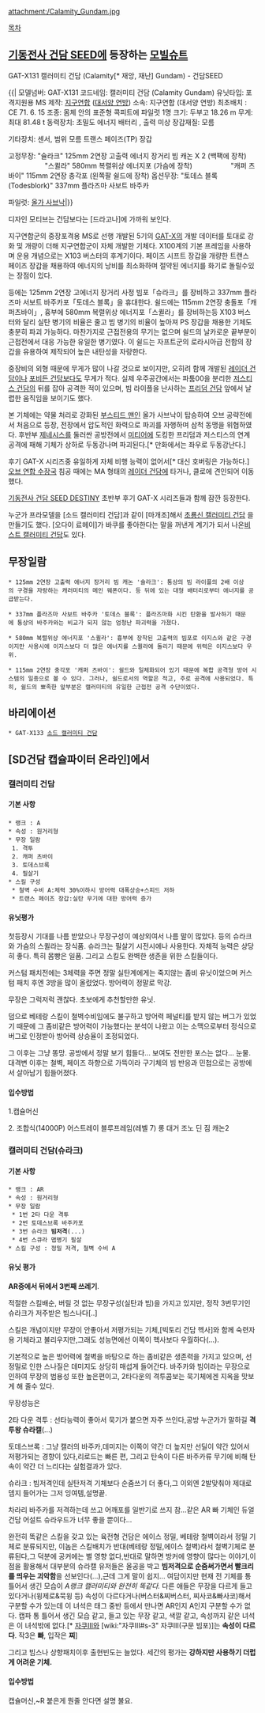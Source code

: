 attachment:/Calamity_Gundam.jpg

[[목차]]
== [[기동전사 건담 SEED]]에 등장하는 [[모빌슈트]] ==
GAT-X131 캘러미티 건담 (Calamity[* 재앙, 재난] Gundam) - 건담SEED  

{{|
모델넘버: GAT-X131
코드네임: 캘러미티 건담 (Calamity Gundam)
유닛타입: 포격지원용 MS
제작: [[지구연합]] ([[대서양 연방]])
소속: 지구연합 (대서양 연방)
최초배치 : CE 71. 6. 15
조종: 몸체 안의 표준형 콕피트에 파일럿 1명
크기: 두부고 18.26 m
무게: 최대 81.48 t
동력장치: 초밀도 에너지 배터리 , 출력 미상
장갑재질: 모름

기타장치: 센서, 범위 모름
트랜스 페이즈(TP) 장갑

고정무장: "슐라크" 125mm 2연장 고출력 에너지 장거리 빔 캐논 X 2 (백팩에 장착)
　　　　　 "스퀼라" 580mm 복렬위상 에너지포 (가슴에 장착)
　　　　　 "캐퍼 츠바이" 115mm 2연장 충각포 (왼쪽팔 쉴드에 장착)
옵션무장: "토데스 블록 (Todesblork)" 337mm 플라즈마 사보트 바주카 

파일럿: [[올가 사브낙]]|}}

디자인 모티브는 건담보다는 [드라고나]에 가까워 보인다.

지구연합군의 중장포격용 MS로 선행 개발된 5기의 [[GAT-X]]의 개발 데이터를 토대로 강화 및 개량이 더해 지구연합군이 자체 개발한 기체다. X100계의 기본 프레임을 사용하며 운용 개념으로는 X103 버스터의 후계기이다. 페이즈 시프트 장갑을 개량한 트랜스 페이즈 장갑을 채용하여 에너지의 낭비를 최소화하며 절약된 에너지를 화기로 돌릴수있는 장점이 있다. 

등에는 125mm 2연장 고에너지 장거리 사정 빔포「슈라크」를 장비하고 337mm 플라즈마 서보트 바주카포「토데스 블록」을 휴대한다. 쉴드에는 115mm 2연장 충돌포「캐퍼츠바이」, 흉부에 580mm 복렬위상 에너지포「스퀼라」를 장비하는등 X103 버스터와 달리 실탄 병기의 비율은 줄고 빔 병기의 비율이 높아져 PS 장갑을 채용한 기체도 충분히 파괴 가능하다. 마찬가지로 근접전용의 무기는 없으며 쉴드의 날카로운 끝부분이 근접전에서 대응 가능한 유일한 병기였다. 이 쉴드는 자프트군의 로라시아급 전함의 장갑을 유용하여 제작되어 높은 내탄성을 자랑한다. 

중장비의 외형 때문에 무게가 많이 나갈 것으로 보이지만, 오히려 함께 개발된 [[레이더 건담]]이나 [[포비든 건담]]보다도 무게가 적다. 실제 우주공간에서는 파툼00을 분리한 [[저스티스 건담]]의 뒤를 잡아 공격한 적이 있으며, 빔 라이플을 난사하는 [[프리덤 건담]] 앞에서 날렵한 움직임을 보이기도 했다.

본 기체에는 약물 처리로 강화된 [[부스티드 맨]]인 올가 사브낙이 탑승하여 오브 공략전에서 처음으로 등장, 전장에서 압도적인 화력으로 파괴를 자행하며 삼척 동맹을 위협하였다. 후반부 [[제네시스]]를 둘러싼 공방전에서 [[미티어]]에 도킹한 프리덤과 저스티스의 연계 공격에 패해 기체가 상하로 두동강나며 파괴된다.[* 만화에서는 좌우로 두동강난다.]

후기 GAT-X 시리즈중 유일하게 자체 비행 능력이 없어서[* 대신 호버링은 가능하다.] [[오브 연합 수장국]] 침공 때에는 MA 형태의 [[레이더 건담]]에 타거나, 클로에 견인되어 이동했다.

[[기동전사 건담 SEED DESTINY]] 초반부 후기 GAT-X 시리즈들과 함께 잠깐 등장한다.

누군가 프라모델을 [소드 캘러미티 건담]과 같이 [마개조]해서 [http://cafe.naver.com/daacline/14140 초룡신 캘러미티 건담] 을 만들기도 했다.
[오다이 료헤이]가 바쿠를 좋아한다는 말을 꺼낸게 계기가 되서 나온[https://www.google.co.kr/search?q=%E3%83%93%E3%83%BC%E3%82%B9%E3%83%88%E3%82%AB%E3%83%A9%E3%83%9F%E3%83%86%E3%82%A3%E3%82%AC%E3%83%B3%E3%83%80%E3%83%A0&newwindow=1&hl=ko&source=lnms&tbm=isch&sa=X&ei=PSvnU4P2A8ff8AWp7ID4BQ&ved=0CAYQ_AUoAQ&biw=1680&bih=906 비스트 캘러미티 건담]도 있다.

== 무장일람 ==
 * 125mm 2연장 고출력 에너지 장거리 빔 캐논 '슐라크': 통상의 빔 라이플의 2배 이상의 구경을 자랑하는 캐러미티의 메인 웨폰이다. 등 뒤에 있는 대형 배터리로부터 에너지를 공급받는다.

 * 337mm 플라즈마 사보트 바주카 '토데스 블록': 플라즈마화 시킨 탄환을 발사하기 때문에 통상의 바주카와는 비교가 되지 않는 엄청난 파괴력을 가졌다.
                             
 * 580mm 복렬위상 에너지포 '스퀼라': 흉부에 장착된 고출력의 빔포로 이지스와 같은 구경이지만 사용시에 이지스보다 더 많은 에너지를 스퀼라에 돌리기 때문에 위력은 이지스보다 우위.

 * 115mm 2연장 충각포 '캐퍼 츠바이': 쉴드와 일체화되어 있기 때문에 복합 공격형 방어 시스템의 일종으로 볼 수 있다. 그러나, 쉴드로서의 역할은 적고, 주로 공격에 사용되었다. 특히, 쉴드의 뾰족한 앞부분은 캘러미티의 유일한 근접전 공격 수단이었다.

== 바리에이션 ==
 * GAT-X133 [[소드 캘러미티 건담]]

== [SD건담 캡슐파이터 온라인]에서 ==
=== 캘러미티 건담 ===
==== 기본 사항 ====
 * 랭크 : A
 * 속성 : 원거리형
 * 무장 일람
  1. 격투
  2. 캐퍼 츠바이
  3. 토데스브록
  4. 필살기
 * 스킬 구성
  * 철벽 수비 A:체력 30%이하시 방어력 대폭상승+스피드 저하
  * 트랜스 페이즈 장갑:실탄 무기에 대한 방어력 증가
==== 유닛평가 ====
첫등장시 기대를 나름 받았으나 무장구성이 예상외여서 나름 말이 많았다.
등의 슈라크와 가슴의 스퀼라는 장식품. 슈라크는 필살기 시전시에나 사용한다.
자체적 능력은 상당히 좋다. 특히 몸빵은 일품. 그리고 스킬도 완벽한 생존을 위한 스킬들이다.

커스텀 패치전에는 3체력을 주면 정말 실탄계에게는 죽지않는 좀비 유닛이었으며 커스텀 패치 후엔 3방을 많이 올렸었다. 방어력이 정말로 막강.

무장은 그럭저럭 괜찮다. 초보에게 추천할만한 유닛.

덤으로 베테랑 스킬이 철벽수비임에도 불구하고 방어력 페널티를 받지 않는 버그가 있었기 때문에 그 좀비같은 방어력이 가능했다는 분석이 나왔고 이는 소맥으로부터 정식으로 버그로 인정받아 방어력 상승율이 조정되었다. 

그 이후는 그냥 똥망. 공방에서 정말 보기 힘들다... 보여도 전만한 포스는 없다... 눈물. 대격변 이후는 철벽, 페이즈 하향으로 가뜩이라 구기체의 빔 반응과 민첩으로는 공방에서 살아남기 힘들어졌다.
==== 입수방법 ====
1.캡슐머신

2. 조합식(14000P)
어스트레이 블루프레임(레벨 7)
롱 대거
조노
딘
짐 캐논2
=== 캘러미티 건담(슈라크) ===
==== 기본 사항 ====
 * 랭크 : AR
 * 속성 : 원거리형
 * 무장 일람
  * 1번 2타 다운 격투
  * 2번 토데스브록 바주카포
  * 3번 슈라크 '''빔저격'''(...)
  * 4번 스큐라 맵병기 필살
 * 스킬 구성 : 정밀 저격, 철벽 수비 A
==== 유닛 평가 ====
'''AR중에서 뒤에서 3번째 쓰레기'''.

적절한 스킬배순, 버릴 것 없는 무장구성(실탄과 빔)을 가지고 있지만, 정작 3번무기인 슈라크가 저주받은 빔스나다[..]

스킬은 개념이지만 무장이 안좋아서 저평가되는 기체,[빅토리 건담 헥사]와 함께 숙련자용 기체라고 불리우지만,그래도 성능면에선 이쪽이 헥사보다 우월하다(...).

기본적으로 높은 방어력에 철벽을 바탕으로 하는 좀비같은 생존력을 가지고 있으며, 선정밀로 인한 스나질은 데미지도 상당히 매섭게 들어간다. 바주카와 빔이라는 무장으로 인하여 무장의 범용성 또한 높은편이고, 2타다운의 격투콤보는 묵기체에겐 지옥을 맛보게 해 줄수 있다.

무장성능은 

2타 다운 격투 : 선타능력이 좋아서 묵기가 붙으면 자주 쓰인다,공방 누군가가 말하길 '''격투왕 슈라캘'''(...)

토데스브록 : 그냥 캘러의 바주카,데미지는 이쪽이 약간 더 높지만 선딜이 약간 있어서 저평가되는 경향이 있다,리로드는 빠른 편, 그리고 탄속이 다른 바주카류 무기에 비해 탄속이 약간 더 느리다는 실험결과가 있다.

슈라크 : 빔저격인데 실탄저격 기체보다 순줌쓰기 더 좋다,그 이외엔 2발맞춰야 제대로 뎀지 들어가는 그저 잉여템,설명끝.

차라리 바주카를 저격하는데 쓰고 어깨포를 일반기로 쓰지 참...같은 AR 빠 기체인 듀얼 건담 어설트 슈라우드가 너무 좋을 뿐이다...

완전히 똑같은 스킬을 갖고 있는 육전형 건담은 에이스 정밀, 베테랑 철벽이라서 정밀 기체로 분류되지만, 이놈은 스킬배치가 반대(베테랑 정밀,에이스 철벽)라서 철벽기체로 분류된다,그 덕분에 공커에는 별 영향 없다,반대로 말하면 방커에 영향이 많다는 이야기,이 점을 활용해서 대부분의 슈라캘 유저들은 올공을 박고 '''빔저격으로 순줌써가면서 빨크리를 띄우는 괴악함'''을 선보인다(...),근데 그게 말이 쉽지...
여담이지만 현재 전 기체를 통틀어서 생긴 모습이 ''A랭크 캘러미티와 완전히 똑같다.''
다른 애들은 무장을 다르게 들고 있다거나(윙제로&묵윙 등) 속성이 다르다거나(버스터&찌버스터, 찌사코&빠사코)해서 구분할 수가 있는데 이 녀석은 태그 중반 등에서 만나면 AR인지 A인지 구분할 수가 없다. 캡파 통 틀어서 생긴 모습 같고, 들고 있는 무장 같고, 색깔 같고, 속성까지 같은 녀석은 이 녀석밖에 없다.[* [[자쿠III]]와 [wiki:"자쿠III#s-3" 자쿠III(구문 빔포)]는 '''속성이 다르다'''. 작3은 '''빠''', 입작은 '''찌''']

그리고 빔스나 상향패치이후 출현빈도는 늘었다. 세간의 평가는 '''강하지만 사용하기 더럽게 어려운 기체.'''
==== 입수방법 ====
캡슐머신,~R 붙은게 뭔줄 안다면 설명 불요.
